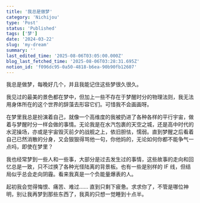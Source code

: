```yaml
---
title: '我总是做梦'
category: 'Nichijou'
type: 'Post'
status: 'Published'
tags: ['梦']
date: '2024-03-22'
slug: 'my-dream'
summary: ''
last_edited_time: '2025-08-06T03:05:00.000Z'
blog_last_fetched_time: '2025-08-06T03:28:31.695Z'
notion_id: 'f096dc95-0a50-4818-b6ea-90b90fb12607'
---
```


我总是做梦，每晚好几个，并且我能记住这些梦很久很久。

我见过的最美的景色都在梦中，但加上一些不存在于梦醒时分的物理法则，我无法用身体所在的这个世界的辞藻去形容它们。可惜我不会画画呀。

在梦里我总是扮演着自己，就像一个高维度的我被扔进了各种各样的平行宇宙，做着与梦醒时分一样会做的事情。无论我是在水汽包裹的天空之城，还是高中时代的水泥操场，亦或是宇宙毁灭前夕的战舰之上，依旧胆怯，懦弱。直到梦醒之后看着自己已然消散的分身，又会狠狠得骂他一句，你他妈的，无论如何你都不能争气一点吗，即使在梦里？

我也经常梦到一些人和一些事，大部分是过去发生过的事情，这些故事的走向和回忆总是一致，只不过换了各种光怪陆离的背景板。也有一些是别样的 IF 线，但结局似乎总会走向阴霾。看来我真是一个负能量爆表的人。

起初我会觉得悔恨、痛苦、难过…… 直到只剩下疲惫。求求你了，不管是哪位神明，别让我再梦到那些东西了，我真的只想一觉睡到十点半。
